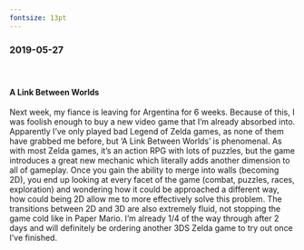 ---
fontsize: 13pt
---


### 2019-05-27 {.tabset}

####  <span>&#8203;</span>

#### A Link Between Worlds

Next week, my fiance is leaving for Argentina for 6 weeks. Because of this, I was foolish enough to buy a new video game that I'm already absorbed into. Apparently I've only played bad Legend of Zelda games, as none of them have grabbed me before, but 'A Link Between Worlds' is phenomenal. As with most  Zelda games, it's an action RPG with lots of puzzles, but the game introduces a great new mechanic which literally adds another dimension to all of gameplay. Once you gain the ability to merge into walls (becoming 2D), you end up looking at every facet of the game (combat, puzzles, races, exploration) and wondering how it could be approached a different way, how could being 2D allow me to more effectively solve this problem. The transitions between 2D and 3D are also extremely fluid, not stopping the game cold like in Paper Mario. I'm already 1/4 of the way through after 2 days and will definitely be ordering another 3DS Zelda game to try out once I've finished.



